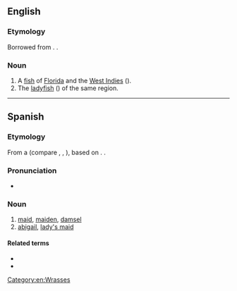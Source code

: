 ==English==

===Etymology===
Borrowed from {{bor|en|es|doncella||maid}}. {{doublet|en|damsel|demoiselle|donzella}}.

===Noun===
{{en-noun}}

# A [[fish]] of [[Florida]] and the [[West Indies]] ({{taxlink|Halichoeres radiatus|species|noshow=1}}).
# The [[ladyfish]] ({{taxlink|Bodianus rufus|species|noshow=1}}) of the same region.

{{Webster 1913}}
[[Category:en:Wrasses]]

----

==Spanish==

===Etymology===
From a {{inh|es|VL.|*domnicella}} (compare {{cog|pro|donçela}}, {{cog|pt|donzela}}, {{cog|fr|demoiselle}}), based on {{inh|es|la|domina||lady, mistress}}. {{doublet|es|damisela}}.

===Pronunciation===
* {{es-IPA}}

===Noun===
{{es-noun|f}}

# [[maid]], [[maiden]], [[damsel]] {{gloss|girl or an unmarried young woman}}
# [[abigail]], [[lady's maid]] {{gloss|female servant employed by an upper-class woman to attend to her personal needs}}

====Related terms====
* {{l|es|doncel}}
* {{l|es|doncellez}}

{{C|es|Female|People}}